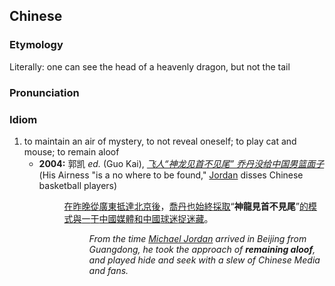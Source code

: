 {{also|神龙见首不见尾}}
==Chinese==
{{zh-forms|s=神龙见首不见尾}}

===Etymology===
Literally: one can see the head of a heavenly dragon, but not the tail

===Pronunciation===
{{zh-pron
|m=shén lóng jiàn shǒu 不 jiàn wěi
|cat=id
}}

===Idiom===
{{zh-idiom}}

# to maintain an air of mystery, to not reveal oneself; to play cat and mouse; to remain aloof
#* '''2004:''' 郭凯 ''ed.'' (Guo Kai), ''[http://sports.people.com.cn/GB/31928/32031/33766/33768/2506484.html 飞人“神龙见首不见尾” 乔丹没给中国男篮面子]'' (His Airness "is a no where to be found," [[w:Michael Jordan|Jordan]] disses Chinese basketball players)
#*: [[在]][[昨晚]][[從]][[廣東]][[抵達]][[北京]][[後]]，[[喬丹]][[也]][[始終]][[採取]]“'''神龍見首不見尾'''”[[的]][[模式]][[與]][[一]][[干]][[中國]][[媒體]][[和]][[中國]][[球迷]][[捉迷藏]]。
#*:: ''From the time [[w:Michael Jordan|Michael Jordan]] arrived in Beijing from Guangdong, he took the approach of '''remaining aloof''', and played hide and seek with a slew of Chinese Media and fans.''
